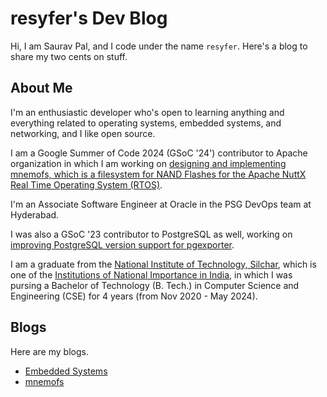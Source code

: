 <div style={{textAlign: "justify"}}>

# resyfer's Dev Blog

Hi, I am Saurav Pal, and I code under the name `resyfer`. Here's a blog to share my two cents on stuff.

## About Me

I'm an enthusiastic developer who's open to learning anything and everything related to operating systems, embedded systems, and networking, and I like open source.

I am a Google Summer of Code 2024 (GSoC '24') contributor to Apache organization in which I am working on [designing and implementing mnemofs, which is a filesystem for NAND Flashes for the Apache NuttX Real Time Operating System (RTOS)](https://summerofcode.withgoogle.com/programs/2024/projects/JISwnjR5).

I'm an Associate Software Engineer at Oracle in the PSG DevOps team at Hyderabad.

I was also a GSoC '23 contributor to PostgreSQL as well, working on [improving PostgreSQL version support for pgexporter](https://summerofcode.withgoogle.com/archive/2023/projects/Djrl5w5B).

I am a graduate from the [National Institute of Technology, Silchar](http://www.nits.ac.in/), which is one of the [Institutions of National Importance in India](https://www.education.gov.in/institutions-national-importance), in which I was pursing a Bachelor of Technology (B. Tech.) in Computer Science and Engineering (CSE) for 4 years (from Nov 2020 - May 2024).

## Blogs

Here are my blogs.

- [Embedded Systems](./embedded/embedded)
- [mnemofs](./mnemofs/mnemofs)

</div>